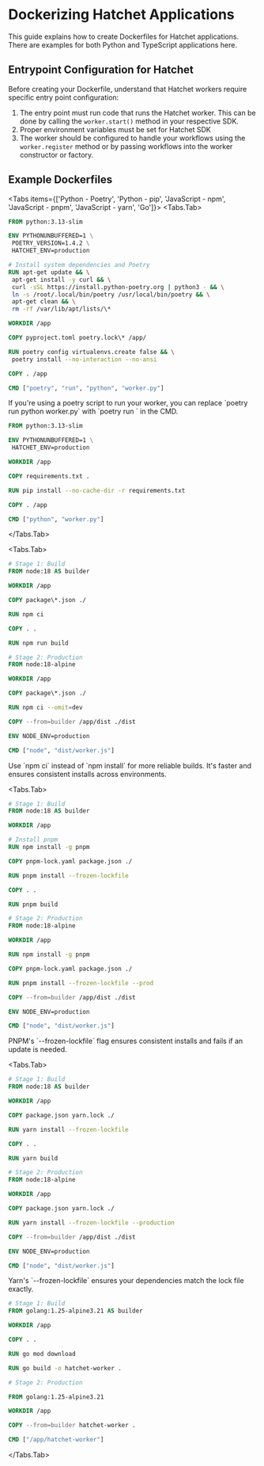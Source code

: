 
# Dockerizing Hatchet Applications

This guide explains how to create Dockerfiles for Hatchet applications. There are examples for both Python and TypeScript applications here.

## Entrypoint Configuration for Hatchet

Before creating your Dockerfile, understand that Hatchet workers require specific entry point configuration:

1. The entry point must run code that runs the Hatchet worker. This can be done by calling the `worker.start()` method in your respective SDK.
2. Proper environment variables must be set for Hatchet SDK
3. The worker should be configured to handle your workflows using the `worker.register` method or by passing workflows into the worker constructor or factory.

## Example Dockerfiles

<Tabs items={['Python - Poetry', 'Python - pip', 'JavaScript - npm', 'JavaScript - pnpm', 'JavaScript - yarn', 'Go']}>
  <Tabs.Tab>

```dockerfile
FROM python:3.13-slim

ENV PYTHONUNBUFFERED=1 \
 POETRY_VERSION=1.4.2 \
 HATCHET_ENV=production

# Install system dependencies and Poetry
RUN apt-get update && \
 apt-get install -y curl && \
 curl -sSL https://install.python-poetry.org | python3 - && \
 ln -s /root/.local/bin/poetry /usr/local/bin/poetry && \
 apt-get clean && \
 rm -rf /var/lib/apt/lists/\*

WORKDIR /app

COPY pyproject.toml poetry.lock\* /app/

RUN poetry config virtualenvs.create false && \
 poetry install --no-interaction --no-ansi

COPY . /app

CMD ["poetry", "run", "python", "worker.py"]
```

<Callout type="info">
    If you're using a poetry script to run your worker, you can replace `poetry run python worker.py` with `poetry run <script-name>` in the CMD.
</Callout>
  </Tabs.Tab>
  <Tabs.Tab>

```dockerfile
FROM python:3.13-slim

ENV PYTHONUNBUFFERED=1 \
 HATCHET_ENV=production

WORKDIR /app

COPY requirements.txt .

RUN pip install --no-cache-dir -r requirements.txt

COPY . /app

CMD ["python", "worker.py"]
```

  </Tabs.Tab>

  <Tabs.Tab>

```dockerfile
# Stage 1: Build
FROM node:18 AS builder

WORKDIR /app

COPY package\*.json ./

RUN npm ci

COPY . .

RUN npm run build

# Stage 2: Production
FROM node:18-alpine

WORKDIR /app

COPY package\*.json ./

RUN npm ci --omit=dev

COPY --from=builder /app/dist ./dist

ENV NODE_ENV=production

CMD ["node", "dist/worker.js"]
```

<Callout type="info">
    Use `npm ci` instead of `npm install` for more reliable builds. It's faster and ensures consistent installs across environments.
</Callout>
  </Tabs.Tab>

  <Tabs.Tab>

```dockerfile
# Stage 1: Build
FROM node:18 AS builder

WORKDIR /app

# Install pnpm
RUN npm install -g pnpm

COPY pnpm-lock.yaml package.json ./

RUN pnpm install --frozen-lockfile

COPY . .

RUN pnpm build

# Stage 2: Production
FROM node:18-alpine

WORKDIR /app

RUN npm install -g pnpm

COPY pnpm-lock.yaml package.json ./

RUN pnpm install --frozen-lockfile --prod

COPY --from=builder /app/dist ./dist

ENV NODE_ENV=production

CMD ["node", "dist/worker.js"]
```

<Callout type="info">
    PNPM's `--frozen-lockfile` flag ensures consistent installs and fails if an update is needed.
</Callout>
  </Tabs.Tab>

  <Tabs.Tab>

```dockerfile
# Stage 1: Build
FROM node:18 AS builder

WORKDIR /app

COPY package.json yarn.lock ./

RUN yarn install --frozen-lockfile

COPY . .

RUN yarn build

# Stage 2: Production
FROM node:18-alpine

WORKDIR /app

COPY package.json yarn.lock ./

RUN yarn install --frozen-lockfile --production

COPY --from=builder /app/dist ./dist

ENV NODE_ENV=production

CMD ["node", "dist/worker.js"]

```

<Callout type="info">
    Yarn's `--frozen-lockfile` ensures your dependencies match the lock file exactly.
</Callout>
  </Tabs.Tab>
  <Tabs.Tab>

```dockerfile
# Stage 1: Build
FROM golang:1.25-alpine3.21 AS builder

WORKDIR /app

COPY . .

RUN go mod download

RUN go build -o hatchet-worker .

# Stage 2: Production

FROM golang:1.25-alpine3.21

WORKDIR /app

COPY --from=builder hatchet-worker .

CMD ["/app/hatchet-worker"]

```

  </Tabs.Tab>

</Tabs>
